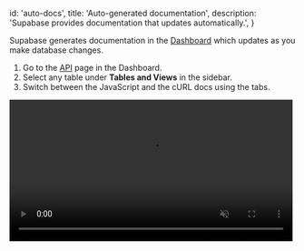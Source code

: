 
  id: 'auto-docs',
  title: 'Auto-generated documentation',
  description: 'Supabase provides documentation that updates automatically.',
}

Supabase generates documentation in the [Dashboard](https://app.supabase.com) which updates as you make database changes.

1. Go to the [API](https://app.supabase.com/project/_/api) page in the Dashboard.
2. Select any table under **Tables and Views** in the sidebar.
3. Switch between the JavaScript and the cURL docs using the tabs.

<video width="99%" muted playsInline controls={true}>
  <source
    src="https://xguihxuzqibwxjnimxev.supabase.co/storage/v1/object/public/videos/docs/api/api-docs.mp4"
    type="video/mp4"
  />
</video>



